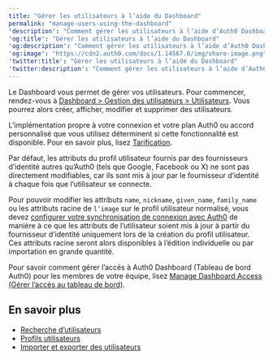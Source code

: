 ```yaml
---
title: "Gérer les utilisateurs à l’aide du Dashboard"
permalink: "manage-users-using-the-dashboard"
'description': "Comment gérer les utilisateurs à l’aide d’Auth0 Dashboard."
'og:title': "Gérer les utilisateurs à l’aide du Dashboard"
'og:description': "Comment gérer les utilisateurs à l’aide d’Auth0 Dashboard."
'og:image': "https://cdn2.auth0.com/docs/1.14567.0/img/share-image.png"
'twitter:title': "Gérer les utilisateurs à l’aide du Dashboard"
'twitter:description': "Comment gérer les utilisateurs à l’aide d’Auth0 Dashboard."
---
```


Le Dashboard vous permet de gérer vos utilisateurs. Pour commencer, rendez-vous à [Dashboard > Gestion des utilisateurs > Utilisateurs](https://manage.auth0.com/#/users). Vous pourrez alors créer, afficher, modifier et supprimer des utilisateurs.

<Card title="La disponibilité varie selon le plan Auth0">

L’implémentation propre à votre connexion et votre plan Auth0 ou accord personnalisé que vous utilisez déterminent si cette fonctionnalité est disponible. Pour en savoir plus, lisez [Tarification](https://auth0.com/pricing).

</Card>

Par défaut, les attributs du profil utilisateur fournis par des fournisseurs d’identité autres qu’Auth0 (tels que Google, Facebook ou X) ne sont pas directement modifiables, car ils sont mis à jour par le fournisseur d’identité à chaque fois que l’utilisateur se connecte.

Pour pouvoir modifier les attributs `name`, `nickname`, `given_name`, `family_name` ou les attributs racine de `l’image` sur le profil utilisateur normalisé, vous devez [configurer votre synchronisation de connexion avec Auth0](/docs/fr-ca/manage-users/user-accounts/user-profiles/configure-connection-sync-with-auth0) de manière à ce que les attributs de l’utilisateur soient mis à jour à partir du fournisseur d’identité uniquement lors de la création du profil utilisateur. Ces attributs racine seront alors disponibles à l’édition individuelle ou par importation en grande quantité.

Pour savoir comment gérer l’accès à <Tooltip href="/docs/docs/fr-ca/glossary?term=auth0-dashboard" tip="Auth0 Dashboard
Principal produit d’Auth0 pour configurer vos services." cta="Voir le glossaire">Auth0 Dashboard</Tooltip> (Tableau de bord Auth0) pour les membres de votre équipe, lisez [Manage Dashboard Access (Gérer l’accès au tableau de bord)](/docs/fr-ca/get-started/manage-dashboard-access).

## En savoir plus

* [Recherche d’utilisateurs](/docs/fr-ca/manage-users/user-search)
* [Profils utilisateurs](/docs/fr-ca/manage-users/user-accounts/user-profiles)
* [Importer et exporter des utilisateurs](/docs/fr-ca/manage-users/user-migration)